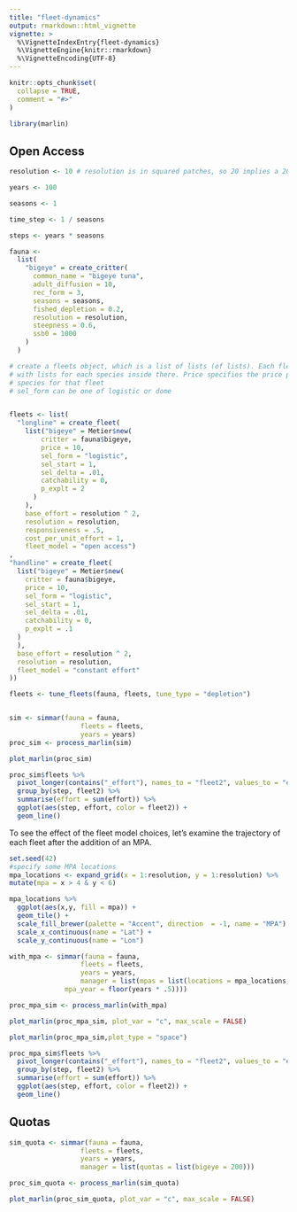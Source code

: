 ```yaml
---
title: "fleet-dynamics"
output: rmarkdown::html_vignette
vignette: >
  %\VignetteIndexEntry{fleet-dynamics}
  %\VignetteEngine{knitr::rmarkdown}
  %\VignetteEncoding{UTF-8}
---
```


```r
knitr::opts_chunk$set(
  collapse = TRUE,
  comment = "#>"
)
```

```r
library(marlin)
```


## Open Access

```r
resolution <- 10 # resolution is in squared patches, so 20 implies a 20X20 system, i.e. 400 patches 

years <- 100

seasons <- 1

time_step <- 1 / seasons

steps <- years * seasons

fauna <- 
  list(
    "bigeye" = create_critter(
      common_name = "bigeye tuna",
      adult_diffusion = 10,
      rec_form = 3,
      seasons = seasons,
      fished_depletion = 0.2,
      resolution = resolution,
      steepness = 0.6,
      ssb0 = 1000
    )
  )

# create a fleets object, which is a list of lists (of lists). Each fleet has one element, 
# with lists for each species inside there. Price specifies the price per unit weight of that 
# species for that fleet
# sel_form can be one of logistic or dome


fleets <- list(
  "longline" = create_fleet(
    list("bigeye" = Metier$new(
        critter = fauna$bigeye,
        price = 10,
        sel_form = "logistic",
        sel_start = 1,
        sel_delta = .01,
        catchability = 0,
        p_explt = 2
      )
    ),
    base_effort = resolution ^ 2,
    resolution = resolution,
    responsiveness = .5,
    cost_per_unit_effort = 1,
    fleet_model = "open access")
,
"handline" = create_fleet(
  list("bigeye" = Metier$new(
    critter = fauna$bigeye,
    price = 10,
    sel_form = "logistic",
    sel_start = 1,
    sel_delta = .01,
    catchability = 0,
    p_explt = .1
  )
  ),
  base_effort = resolution ^ 2,
  resolution = resolution,
  fleet_model = "constant effort"
))

fleets <- tune_fleets(fauna, fleets, tune_type = "depletion") 


sim <- simmar(fauna = fauna,
                  fleets = fleets,
                  years = years)
proc_sim <- process_marlin(sim)

plot_marlin(proc_sim)

proc_sim$fleets %>% 
  pivot_longer(contains("_effort"), names_to = "fleet2", values_to = "effort") %>% 
  group_by(step, fleet2) %>%
  summarise(effort = sum(effort)) %>% 
  ggplot(aes(step, effort, color = fleet2)) + 
  geom_line()


```

To see the effect of the fleet model choices, let's examine the trajectory of each fleet after the addition of an MPA. 


```r

set.seed(42)
#specify some MPA locations
mpa_locations <- expand_grid(x = 1:resolution, y = 1:resolution) %>%
mutate(mpa = x > 4 & y < 6)

mpa_locations %>% 
  ggplot(aes(x,y, fill = mpa)) + 
  geom_tile() + 
  scale_fill_brewer(palette = "Accent", direction  = -1, name = "MPA") + 
  scale_x_continuous(name = "Lat") + 
  scale_y_continuous(name = "Lon")

with_mpa <- simmar(fauna = fauna,
                  fleets = fleets,
                  years = years,
                  manager = list(mpas = list(locations = mpa_locations,
              mpa_year = floor(years * .5))))

proc_mpa_sim <- process_marlin(with_mpa)

plot_marlin(proc_mpa_sim, plot_var = "c", max_scale = FALSE)

plot_marlin(proc_mpa_sim,plot_type = "space")

proc_mpa_sim$fleets %>% 
  pivot_longer(contains("_effort"), names_to = "fleet2", values_to = "effort") %>% 
  group_by(step, fleet2) %>%
  summarise(effort = sum(effort)) %>% 
  ggplot(aes(step, effort, color = fleet2)) + 
  geom_line()


```

## Quotas

```r
sim_quota <- simmar(fauna = fauna,
                  fleets = fleets,
                  years = years,
                  manager = list(quotas = list(bigeye = 200)))

proc_sim_quota <- process_marlin(sim_quota)

plot_marlin(proc_sim_quota, plot_var = "c", max_scale = FALSE)

```



